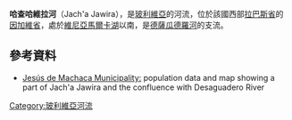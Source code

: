 '''哈查哈維拉河'''（Jach'a Jawira），是[[玻利維亞|玻利維亞]]的河流，位於該國西部[[拉巴斯省_(玻利維亞)|拉巴斯省]]的[[因加維省|因加維省]]，處於[[維尼亞馬爾卡湖|維尼亞馬爾卡湖]]以南，是[[德薩瓜德羅河|德薩瓜德羅河]]的支流。

==參考資料==
* [https://web.archive.org/web/20160204145437/http://www.ine.gob.bo/publicaciones/visorPdf.aspx?Codigo=020806&tipo=1 Jesús de Machaca Municipality:] population data and map showing a part of Jach'a Jawira and the confluence with Desaguadero River

{{Bolivia-geo-stub}}
[[Category:玻利維亞河流|Category:玻利維亞河流]]